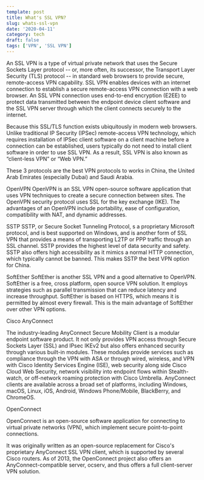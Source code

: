 ```yaml
---
template: post
title: What's SSL VPN?
slug: whats-ssl-vpn
date: '2020-04-11'
category: tech
draft: false
tags: ['VPN', 'SSL VPN']
---
```


An SSL VPN is a type of virtual private network that uses the Secure Sockets Layer protocol -- or, more often, its successor, the Transport Layer Security (TLS) protocol -- in standard web browsers to provide secure, remote-access VPN capability. SSL VPN enables devices with an internet connection to establish a secure remote-access VPN connection with a web browser. An SSL VPN connection uses end-to-end encryption (E2EE) to protect data transmitted between the endpoint device client software and the SSL VPN server through which the client connects securely to the internet.

Because this SSL/TLS function exists ubiquitously in modern web browsers. Unlike traditional IP Security (IPSec) remote-access VPN technology, which requires installation of IPSec client software on a client machine before a connection can be established, users typically do not need to install client software in order to use SSL VPN. As a result, SSL VPN is also known as “client-less VPN” or “Web VPN.”

These 3 protocols are the best VPN protocols to works in China, the United Arab Emirates (especially Dubai) and Saudi Arabia.

OpenVPN
OpenVPN is an SSL VPN open-source software application that uses VPN techniques to create a secure connection between sites. The OpenVPN security protocol uses SSL for the key exchange (IKE). The advantages of an OpenVPN include portability, ease of configuration, compatibility with NAT, and dynamic addresses.

SSTP
SSTP, or Secure Socket Tunneling Protocol, s a proprietary Microsoft protocol, and is best supported on Windows, and is another form of SSL VPN that provides a means of transporting L2TP or PPP traffic through an SSL channel. SSTP provides the highest level of data security and safety. SSTP also offers high accessibility as it mimics a normal HTTP connection, which typically cannot be banned. This makes SSTP the best VPN option for China.

SoftEther
SoftEther is another SSL VPN and a good alternative to OpenVPN. SoftEther is a free, cross platform, open source VPN solution. It employs strategies such as parallel transmission that can reduce latency and increase throughput. SoftEther is based on HTTPS, which means it is permitted by almost every firewall. This is the main advantage of SoftEther over other VPN options.

Cisco AnyConnect

The industry-leading AnyConnect Secure Mobility Client is a modular endpoint software product. It not only provides VPN access through Secure Sockets Layer (SSL) and IPsec IKEv2 but also offers enhanced security through various built-in modules. These modules provide services such as compliance through the VPN with ASA or through wired, wireless, and VPN with Cisco Identity Services Engine (ISE), web security along side Cisco Cloud Web Security, network visibility into endpoint flows within Stealth-watch, or off-network roaming protection with Cisco Umbrella. AnyConnect clients are available across a broad set of platforms, including Windows, macOS, Linux, iOS, Android, Windows Phone/Mobile, BlackBerry, and ChromeOS.

OpenConnect

OpenConnect is an open-source software application for connecting to virtual private networks (VPN), which implement secure point-to-point connections.

It was originally written as an open-source replacement for Cisco's proprietary AnyConnect SSL VPN client, which is supported by
several Cisco routers. As of 2013, the OpenConnect project also offers an AnyConnect-compatible server, ocserv, and thus offers a full client-server VPN solution.
